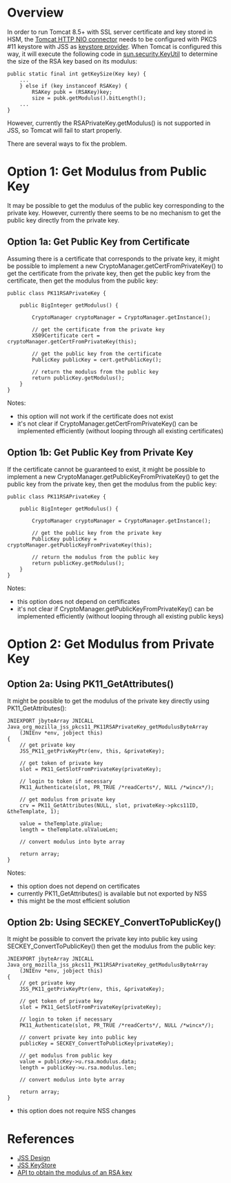 = Overview =

In order to run Tomcat 8.5+ with SSL server certificate and key stored in HSM, the [https://tomcat.apache.org/tomcat-8.5-doc/ssl-howto.html#Configuration Tomcat HTTP NIO connector] needs to be configured with PKCS #11 keystore with JSS as [https://github.com/dogtagpki/jss/wiki/JSS-KeyStore keystore provider]. When Tomcat is configured this way, it will execute the following code in [https://github.com/dmlloyd/openjdk/blob/jdk/jdk/src/java.base/share/classes/sun/security/util/KeyUtil.java#L86 sun.security.KeyUtil] to determine the size of the RSA key based on its modulus:

<pre>
public static final int getKeySize(Key key) {
    ...
    } else if (key instanceof RSAKey) {
        RSAKey pubk = (RSAKey)key;
        size = pubk.getModulus().bitLength();
    ...
}
</pre>

However, currently the RSAPrivateKey.getModulus() is not supported in JSS, so Tomcat will fail to start properly.

There are several ways to fix the problem.

= Option 1: Get Modulus from Public Key =

It may be possible to get the modulus of the public key corresponding to the private key. However, currently there seems to be no mechanism to get the public key directly from the private key.

== Option 1a: Get Public Key from Certificate ==

Assuming there is a certificate that corresponds to the private key, it might be possible to implement a new CryptoManager.getCertFromPrivateKey() to get the certificate from the private key, then get the public key from the certificate, then get the modulus from the public key:

<pre>
public class PK11RSAPrivateKey {

    public BigInteger getModulus() {

        CryptoManager cryptoManager = CryptoManager.getInstance();

        // get the certificate from the private key
        X509Certificate cert = cryptoManager.getCertFromPrivateKey(this);

        // get the public key from the certificate
        PublicKey publicKey = cert.getPublicKey();

        // return the modulus from the public key
        return publicKey.getModulus();
    }
}
</pre>

Notes:
* this option will not work if the certificate does not exist
* it's not clear if CryptoManager.getCertFromPrivateKey() can be implemented efficiently (without looping through all existing certificates)

== Option 1b: Get Public Key from Private Key ==

If the certificate cannot be guaranteed to exist, it might be possible to implement a new CryptoManager.getPublicKeyFromPrivateKey() to get the public key from the private key, then get the modulus from the public key:

<pre>
public class PK11RSAPrivateKey {

    public BigInteger getModulus() {

        CryptoManager cryptoManager = CryptoManager.getInstance();

        // get the public key from the private key
        PublicKey publicKey = cryptoManager.getPublicKeyFromPrivateKey(this);

        // return the modulus from the public key
        return publicKey.getModulus();
    }
}
</pre>

Notes:
* this option does not depend on certificates
* it's not clear if CryptoManager.getPublicKeyFromPrivateKey() can be implemented efficiently (without looping through all existing public keys)

= Option 2: Get Modulus from Private Key =

== Option 2a: Using PK11_GetAttributes() ==

It might be possible to get the modulus of the private key directly using PK11_GetAttributes():

<pre>
JNIEXPORT jbyteArray JNICALL
Java_org_mozilla_jss_pkcs11_PK11RSAPrivateKey_getModulusByteArray
    (JNIEnv *env, jobject this)
{
    // get private key
    JSS_PK11_getPrivKeyPtr(env, this, &privateKey);

    // get token of private key
    slot = PK11_GetSlotFromPrivateKey(privateKey);

    // login to token if necessary
    PK11_Authenticate(slot, PR_TRUE /*readCerts*/, NULL /*wincx*/);

    // get modulus from private key
    crv = PK11_GetAttributes(NULL, slot, privateKey->pkcs11ID, &theTemplate, 1);

    value = theTemplate.pValue;
    length = theTemplate.ulValueLen;

    // convert modulus into byte array

    return array;
}
</pre>

Notes:
* this option does not depend on certificates
* currently PK11_GetAttributes() is available but not exported by NSS
* this might be the most efficient solution

== Option 2b: Using SECKEY_ConvertToPublicKey() ==

It might be possible to convert the private key into public key using SECKEY_ConvertToPublicKey() then get the modulus from the public key:

<pre>
JNIEXPORT jbyteArray JNICALL
Java_org_mozilla_jss_pkcs11_PK11RSAPrivateKey_getModulusByteArray
    (JNIEnv *env, jobject this)
{
    // get private key
    JSS_PK11_getPrivKeyPtr(env, this, &privateKey);

    // get token of private key
    slot = PK11_GetSlotFromPrivateKey(privateKey);

    // login to token if necessary
    PK11_Authenticate(slot, PR_TRUE /*readCerts*/, NULL /*wincx*/);

    // convert private key into public key
    publicKey = SECKEY_ConvertToPublicKey(privateKey);

    // get modulus from public key
    value = publicKey->u.rsa.modulus.data;
    length = publicKey->u.rsa.modulus.len;

    // convert modulus into byte array

    return array;
}
</pre>

* this option does not require NSS changes

= References =

* [[JSS Design]]
* [https://github.com/dogtagpki/jss/wiki/JSS-KeyStore JSS KeyStore]
* [https://bugzilla.mozilla.org/show_bug.cgi?id=1467321 API to obtain the modulus of an RSA key]